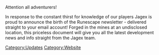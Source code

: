 {{update|date=30 September 2002}}

Attention all adventurers!

In response to the constant thirst for knowledge of our players Jagex is proud to announce the birth of the Runescape newsletter - delivered straight to your email account! Forged in the mines at an undisclosed location, this priceless document will give you all the latest development news and info straight from the Jagex team.
[[Category:Updates]]
[[Category:Website]]

